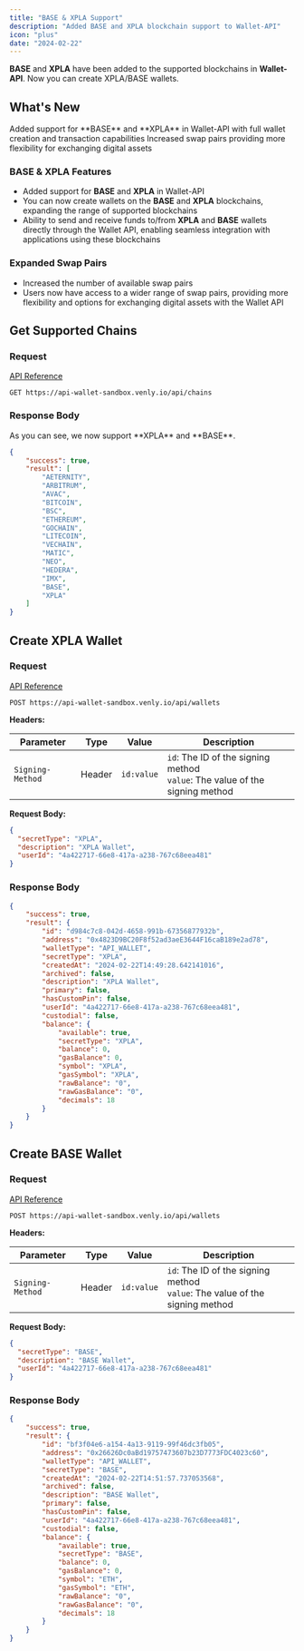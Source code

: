 ```yaml
---
title: "BASE & XPLA Support"
description: "Added BASE and XPLA blockchain support to Wallet-API"
icon: "plus"
date: "2024-02-22"
---
```


**BASE** and **XPLA** have been added to the supported blockchains in **Wallet-API**. Now you can create XPLA/BASE wallets.

## What's New

<CardGroup cols={2}>
  <Card title="BASE & XPLA Chains" icon="link">
    Added support for **BASE** and **XPLA** in Wallet-API with full wallet creation and transaction capabilities
  </Card>
  
  <Card title="Expanded Swap Pairs" icon="arrow-right-arrow-left">
    Increased swap pairs providing more flexibility for exchanging digital assets
  </Card>
</CardGroup>

### BASE & XPLA Features

- Added support for **BASE** and **XPLA** in Wallet-API
- You can now create wallets on the **BASE** and **XPLA** blockchains, expanding the range of supported blockchains
- Ability to send and receive funds to/from **XPLA** and **BASE** wallets directly through the Wallet API, enabling seamless integration with applications using these blockchains

### Expanded Swap Pairs

- Increased the number of available swap pairs
- Users now have access to a wider range of swap pairs, providing more flexibility and options for exchanging digital assets with the Wallet API

## Get Supported Chains

### Request

[API Reference](https://docs.venly.io/reference/secrettypes_1)

```http
GET https://api-wallet-sandbox.venly.io/api/chains
```

### Response Body

<Tip>
As you can see, we now support **XPLA** and **BASE**.
</Tip>

```json
{
    "success": true,
    "result": [
        "AETERNITY",
        "ARBITRUM",
        "AVAC",
        "BITCOIN",
        "BSC",
        "ETHEREUM",
        "GOCHAIN",
        "LITECOIN",
        "VECHAIN",
        "MATIC",
        "NEO",
        "HEDERA",
        "IMX",
        "BASE",
        "XPLA"
    ]
}
```

## Create XPLA Wallet

### Request

[API Reference](https://docs.venly.io/reference/createwallet)

```http
POST https://api-wallet-sandbox.venly.io/api/wallets
```

**Headers:**

| Parameter | Type | Value | Description |
|-----------|------|-------|-------------|
| `Signing-Method` | Header | `id:value` | `id`: The ID of the signing method<br/>`value`: The value of the signing method |

**Request Body:**

```json
{
  "secretType": "XPLA",
  "description": "XPLA Wallet",
  "userId": "4a422717-66e8-417a-a238-767c68eea481"
}
```

### Response Body

```json
{
    "success": true,
    "result": {
        "id": "d984c7c8-042d-4658-991b-67356877932b",
        "address": "0x4823D9BC20F8f52ad3aeE3644F16caB189e2ad78",
        "walletType": "API_WALLET",
        "secretType": "XPLA",
        "createdAt": "2024-02-22T14:49:28.642141016",
        "archived": false,
        "description": "XPLA Wallet",
        "primary": false,
        "hasCustomPin": false,
        "userId": "4a422717-66e8-417a-a238-767c68eea481",
        "custodial": false,
        "balance": {
            "available": true,
            "secretType": "XPLA",
            "balance": 0,
            "gasBalance": 0,
            "symbol": "XPLA",
            "gasSymbol": "XPLA",
            "rawBalance": "0",
            "rawGasBalance": "0",
            "decimals": 18
        }
    }
}
```

## Create BASE Wallet

### Request

[API Reference](https://docs.venly.io/reference/createwallet)

```http
POST https://api-wallet-sandbox.venly.io/api/wallets
```

**Headers:**

| Parameter | Type | Value | Description |
|-----------|------|-------|-------------|
| `Signing-Method` | Header | `id:value` | `id`: The ID of the signing method<br/>`value`: The value of the signing method |

**Request Body:**

```json
{
  "secretType": "BASE",
  "description": "BASE Wallet",
  "userId": "4a422717-66e8-417a-a238-767c68eea481"
}
```

### Response Body

```json
{
    "success": true,
    "result": {
        "id": "bf3f04e6-a154-4a13-9119-99f46dc3fb05",
        "address": "0x26626Dc0aBd19757473607b23D7773FDC4023c60",
        "walletType": "API_WALLET",
        "secretType": "BASE",
        "createdAt": "2024-02-22T14:51:57.737053568",
        "archived": false,
        "description": "BASE Wallet",
        "primary": false,
        "hasCustomPin": false,
        "userId": "4a422717-66e8-417a-a238-767c68eea481",
        "custodial": false,
        "balance": {
            "available": true,
            "secretType": "BASE",
            "balance": 0,
            "gasBalance": 0,
            "symbol": "ETH",
            "gasSymbol": "ETH",
            "rawBalance": "0",
            "rawGasBalance": "0",
            "decimals": 18
        }
    }
}
